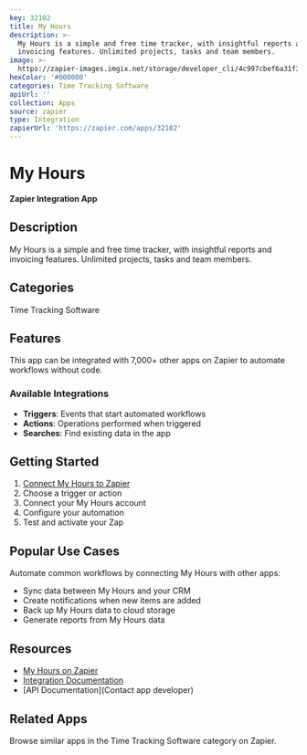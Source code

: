 ```yaml
---
key: 32102
title: My Hours
description: >-
  My Hours is a simple and free time tracker, with insightful reports and
  invoicing features. Unlimited projects, tasks and team members.
image: >-
  https://zapier-images.imgix.net/storage/developer_cli/4c997cbef6a31f36815ba70c54e6d228.png?auto=format%2Ccompress&ixlib=python-3.0.0&q=50
hexColor: '#000000'
categories: Time Tracking Software
apiUrl: ''
collection: Apps
source: zapier
type: Integration
zapierUrl: 'https://zapier.com/apps/32102'
---
```

# My Hours

**Zapier Integration App**

## Description

My Hours is a simple and free time tracker, with insightful reports and invoicing features. Unlimited projects, tasks and team members.

## Categories

Time Tracking Software

## Features

This app can be integrated with 7,000+ other apps on Zapier to automate workflows without code.

### Available Integrations

- **Triggers**: Events that start automated workflows
- **Actions**: Operations performed when triggered
- **Searches**: Find existing data in the app

## Getting Started

1. [Connect My Hours to Zapier](https://zapier.com/apps/32102)
2. Choose a trigger or action
3. Connect your My Hours account
4. Configure your automation
5. Test and activate your Zap

## Popular Use Cases

Automate common workflows by connecting My Hours with other apps:

- Sync data between My Hours and your CRM
- Create notifications when new items are added
- Back up My Hours data to cloud storage
- Generate reports from My Hours data

## Resources

- [My Hours on Zapier](https://zapier.com/apps/32102)
- [Integration Documentation](https://zapier.com/apps/32102/integrations)
- [API Documentation](Contact app developer)

## Related Apps

Browse similar apps in the Time Tracking Software category on Zapier.
